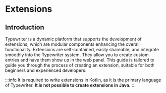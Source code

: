 # Extensions
## Introduction
Typewriter is a dynamic platform that supports the development of extensions, which are modular components enhancing the overall functionality.
Extensions are self-contained, easily shareable, and integrate smoothly into the Typewriter system.
They allow you to create custom entries and have them show up in the web panel.
This guide is tailored to guide you through the process of creating an extension, suitable for both beginners and experienced developers.

:::info
It is required to write extensions in Kotlin, as it is the primary language of Typewriter. **It is not possible to create extensions in Java.**
:::
